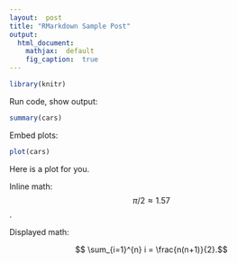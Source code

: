 ```yaml
---
layout:  post
title: "RMarkdown Sample Post"
output:
  html_document:
    mathjax:  default
    fig_caption:  true
---
```


```r
library(knitr)
```

Run code, show output:

```r
summary(cars)
```

Embed plots:

```r
plot(cars)
```

<p class = "figcaption">Here is a plot for you.</p>

Inline math:  $$ \pi/2 \approx 1.57 $$. 

Displayed math:

$$ \sum_{i=1}^{n} i = \frac{n(n+1)}{2}.$$